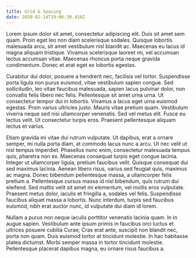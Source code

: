 ```yaml
---
title: Grid & Spacing
date: 2020-02-14T19:06:30.416Z
---
```

Lorem ipsum dolor sit amet, consectetur adipiscing elit. Duis sit amet sem quam. Proin eget leo non diam scelerisque sodales. Quisque lobortis malesuada arcu, sit amet vestibulum nisl blandit ac. Maecenas eu lacus id magna aliquam tristique. Vivamus scelerisque laoreet mi, vel accumsan lectus accumsan vitae. Maecenas rhoncus porta neque gravida condimentum. Donec et erat eget ex lobortis egestas.

Curabitur dui dolor, posuere a hendrerit nec, facilisis vel tortor. Suspendisse porta ligula non purus euismod, vitae vestibulum sapien congue. Sed sollicitudin, leo vitae faucibus malesuada, sapien lacus pulvinar dolor, non convallis felis libero nec felis. Pellentesque sit amet urna urna. Ut consectetur tempor dui in lobortis. Vivamus a lacus eget urna euismod egestas. Proin varius ultricies justo. Mauris vitae pretium quam. Vestibulum viverra neque sed nisi ullamcorper venenatis. Sed vel metus elit. Fusce eu lectus velit. Ut consectetur turpis eros. Praesent pellentesque aliquam lectus et varius.

Etiam gravida mi vitae dui rutrum vulputate. Ut dapibus, erat a ornare semper, mi nulla porta diam, at commodo lacus nunc a arcu. Ut nec velit ut nisl tempus imperdiet. Phasellus nunc enim, consectetur malesuada tempus quis, pharetra non ex. Maecenas consequat turpis eget congue lacinia. Integer ut ullamcorper ligula, pretium faucibus velit. Quisque consequat dui sed maximus lacinia. Aenean libero risus, varius sed feugiat quis, maximus ac magna. Donec bibendum pellentesque massa, a ullamcorper felis pretium a. Pellentesque cursus massa id nisl bibendum, quis rutrum dui eleifend. Sed mattis velit sit amet mi elementum, vel mollis eros vulputate. Praesent metus dolor, iaculis et fringilla a, sodales vel felis. Suspendisse faucibus aliquet massa a lobortis. Nunc interdum, turpis sed faucibus euismod, nibh erat auctor nunc, id vulputate dui diam id lorem.

Nullam a purus non neque iaculis porttitor venenatis lacinia quam. In in augue sapien. Vestibulum ante ipsum primis in faucibus orci luctus et ultrices posuere cubilia Curae; Cras erat ante, suscipit non blandit nec, porta non quam. Duis euismod tortor at tincidunt molestie. In hac habitasse platea dictumst. Morbi semper massa in tortor tincidunt molestie. Pellentesque placerat dapibus magna, eu ornare risus faucibus a.
